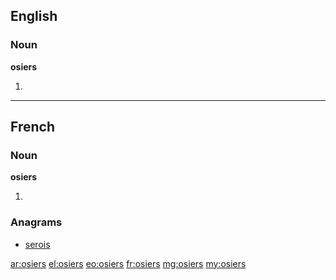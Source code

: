 ==English==

===Noun===
'''osiers'''

# {{plural of|osier}}

----

==French==

===Noun===
'''osiers''' {{m-p}}

# {{plural of|osier|lang=fr}}

===Anagrams===
* [[serois#French|serois]]

[[ar:osiers]]
[[el:osiers]]
[[eo:osiers]]
[[fr:osiers]]
[[mg:osiers]]
[[my:osiers]]